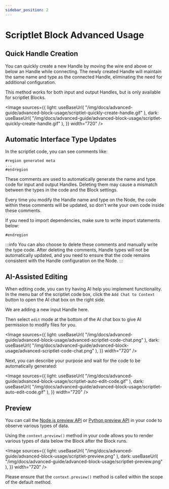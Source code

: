 ```yaml
---
sidebar_position: 2
---
```



# Scriptlet Block Advanced Usage

## Quick Handle Creation

You can quickly create a new Handle by moving the wire end above or below an Handle while connecting. The newly created Handle will maintain the same name and type as the connected Handle, eliminating the need for additional configuration.

This method works for both input and output Handles, but is only available for scriptlet Blocks.

<Image
  sources={{
    light: useBaseUrl(
      "/img/docs/advanced-guide/advanced-block-usage/scriptlet-quickly-create-handle.gif"
    ),
    dark: useBaseUrl(
      "/img/docs/advanced-guide/advanced-block-usage/scriptlet-quickly-create-handle.gif"
    ),
  }}
  width="720"
/>

## Automatic Interface Type Updates

In the scriptlet code, you can see comments like:

```
#region generated meta
...
#endregion
```

These comments are used to automatically generate the name and type code for input and output Handles. Deleting them may cause a mismatch between the types in the code and the Block settings.

Every time you modify the Handle name and type on the Node, the code within these comments will be updated, so don't write your own code inside these comments.

If you need to import dependencies, make sure to write import statements below:

```
#endregion
```

:::info
You can also choose to delete these comments and manually write the type code. After deleting the comments, Handle types will not be automatically updated, and you need to ensure that the code remains consistent with the Handle configuration on the Node.
:::

## AI-Assisted Editing

When editing code, you can try having AI help you implement functionality. In the menu bar of the scriptlet code box, click the `Add Chat to Context` button to open the AI chat box on the right side.

We are adding a new input Handle here.

Then select `edit` mode at the bottom of the AI chat box to give AI permission to modify files for you.

<Image
  sources={{
    light: useBaseUrl(
      "/img/docs/advanced-guide/advanced-block-usage/advanced-scriptlet-code-chat.png"
    ),
    dark: useBaseUrl(
      "/img/docs/advanced-guide/advanced-block-usage/advanced-scriptlet-code-chat.png"
    ),
  }}
  width="720"
/>

Next, you can describe your purpose and wait for the code to be automatically generated:

<Image
  sources={{
    light: useBaseUrl(
      "/img/docs/advanced-guide/advanced-block-usage/scriptlet-auto-edit-code.gif"
    ),
    dark: useBaseUrl(
      "/img/docs/advanced-guide/advanced-block-usage/scriptlet-auto-edit-code.gif"
    ),
  }}
  width="720"
/>

## Preview

You can call the [Node.js preview API](/docs/workflow-engine/nodejs-sdk-api#3-contextpreview-types) or [Python preview API](/docs/workflow-engine/python-sdk-api#3-contextpreview-types) in your code to observe various types of data.

Using the `context.preview()` method in your code allows you to render various types of data below the Block after the Block runs.

<Image
  sources={{
    light: useBaseUrl(
      "/img/docs/advanced-guide/advanced-block-usage/scriptlet-preview.png"
    ),
    dark: useBaseUrl(
      "/img/docs/advanced-guide/advanced-block-usage/scriptlet-preview.png"
    ),
  }}
  width="720"
/>

Please ensure that the `context.preview()` method is called within the scope of the default method.
